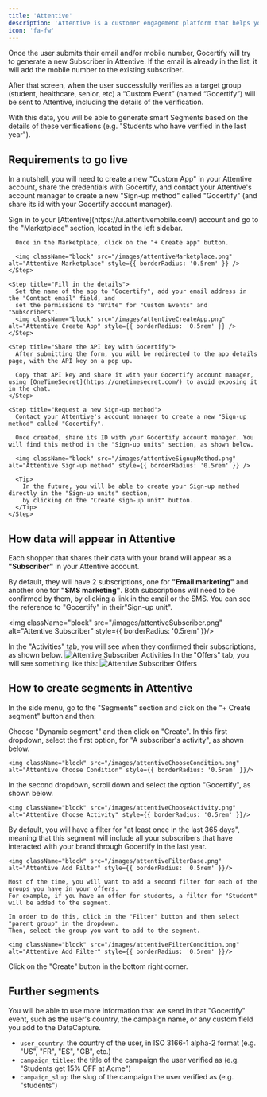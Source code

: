 ```yaml
---
title: 'Attentive'
description: 'Attentive is a customer engagement platform that helps you build and grow your email list.'
icon: 'fa-fw'
---
```


Once the user submits their email and/or mobile number, Gocertify will try to generate a new Subscriber in Attentive. 
If the email is already in the list, it will add the mobile number to the existing subscriber.

After that screen, when the user successfully verifies as a target group (student, healthcare, senior, etc) 
a “Custom Event” (named “Gocertify”) will be sent to Attentive, including the details of the verification.

With this data, you will be able to generate smart Segments based on the details of these verifications 
(e.g. "Students who have verified in the last year").

## Requirements to go live

In a nutshell, you will need to create a new "Custom App" in your Attentive account, share the credentials with 
Gocertify, and contact your Attentive's account manager to create a new "Sign-up method" called "Gocertify" 
(and share its id with your Gocertify account manager).

<Accordion title="See step by step tutorial">
  <Steps>
    <Step title="Create a new custom app">
      Sign in to your [Attentive](https://ui.attentivemobile.com/) account and go to the "Marketplace" section, located in the left sidebar.

      Once in the Marketplace, click on the "+ Create app" button.

      <img className="block" src="/images/attentiveMarketplace.png" alt="Attentive Marketplace" style={{ borderRadius: '0.5rem' }} />
    </Step>

    <Step title="Fill in the details">
      Set the name of the app to "Gocertify", add your email address in the "Contact email" field, and 
      set the permissions to "Write" for "Custom Events" and "Subscribers".
      <img className="block" src="/images/attentiveCreateApp.png" alt="Attentive Create App" style={{ borderRadius: '0.5rem' }} />
    </Step>

    <Step title="Share the API key with Gocertify">
      After submitting the form, you will be redirected to the app details page, with the API key on a pop up.

      Copy that API key and share it with your Gocertify account manager, using [OneTimeSecret](https://onetimesecret.com/) to avoid exposing it in the chat.
    </Step>

    <Step title="Request a new Sign-up method">
      Contact your Attentive's account manager to create a new "Sign-up method" called "Gocertify".

      Once created, share its ID with your Gocertify account manager. You will find this method in the "Sign-up units" section, as shown below.

      <img className="block" src="/images/attentiveSignupMethod.png" alt="Attentive Sign-up method" style={{ borderRadius: '0.5rem' }} />

      <Tip>
        In the future, you will be able to create your Sign-up method directly in the "Sign-up units" section, 
        by clicking on the "Create sign-up unit" button.
      </Tip>
    </Step>
  </Steps>
</Accordion>


## How data will appear in Attentive

Each shopper that shares their data with your brand will appear as a **"Subscriber"** in your Attentive account.

By default, they will have 2 subscriptions, one for **"Email marketing"** and another one for **"SMS marketing"**. 
Both subscriptions will need to be confirmed by them, by clicking a link in the email or the SMS. 
You can see the reference to "Gocertify" in their"Sign-up unit".

<img className="block" src="/images/attentiveSubscriber.png" alt="Attentive Subscriber" style={{ borderRadius: '0.5rem' }}/>

<CardGroup>
  <Card>
    In the "Activities" tab, you will see when they confirmed their subscriptions, as shown below.
    <img
      className="block"
      src="/images/attentiveSubscriberActivities.png"
      alt="Attentive Subscriber Activities"
      style={{ borderRadius: '0.5rem' }}/>
  </Card>

  <Card>
    In the "Offers" tab, you will see something like this:
    <img
      className="block"
      src="/images/attentiveSubscriberOffers.png"
      alt="Attentive Subscriber Offers"
      style={{ borderRadius: '0.5rem' }}/>
  </Card>
</CardGroup>





## How to create segments in Attentive

In the side menu, go to the "Segments" section and click on the "+ Create segment" button and then:

<Steps>
  <Step title="Choose the type of segment">
    Choose "Dynamic segment" and then click on "Create".
  </Step>

  <Step title="Choose condition">
    In this first dropdown, select the first option, for "A subscriber's activity", as shown below.

    <img className="block" src="/images/attentiveChooseCondition.png" alt="Attentive Choose Condition" style={{ borderRadius: '0.5rem' }}/>
  </Step>

  <Step title="Choose activitiy">
    In the second dropdown, scroll down and select the option "Gocertify", as shown below.

    <img className="block" src="/images/attentiveChooseActivity.png" alt="Attentive Choose Activity" style={{ borderRadius: '0.5rem' }}/>
  </Step>

  <Step title="Add a filter">
    By default, you will have a filter for "at least once in the last 365 days", meaning that this segment
    will include all your subscribers that have interacted with your brand through Gocertify in the last year.

    <img className="block" src="/images/attentiveFilterBase.png" alt="Attentive Add Filter" style={{ borderRadius: '0.5rem' }}/>

    Most of the time, you will want to add a second filter for each of the groups you have in your offers. 
    For example, if you have an offer for students, a filter for "Student" will be added to the segment.

    In order to do this, click in the "Filter" button and then select "parent_group" in the dropdown. 
    Then, select the group you want to add to the segment.

    <img className="block" src="/images/attentiveFilterCondition.png" alt="Attentive Add Filter" style={{ borderRadius: '0.5rem' }}/>
  </Step>

  <Step title="Save the segment">
    Click on the "Create" button in the bottom right corner.
  </Step>
</Steps>

## Further segments

You will be able to use more information that we send in that "Gocertify" event, such as the user's country,
the campaign name, or any custom field you add to the DataCapture.

- `user_country`: the country of the user, in ISO 3166-1 alpha-2 format (e.g. "US", "FR", "ES", "GB", etc.)
- `campaign_titlee`: the title of the campaign the user verified as (e.g. "Students get 15% OFF at Acme")
- `campaign_slug`: the slug of the campaign the user verified as (e.g. "students")



